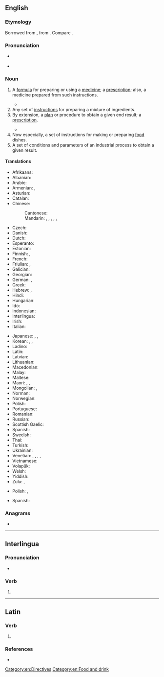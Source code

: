 ==English==
{{wikipedia}}

===Etymology===
{{PIE root|en|keh₂p}}
Borrowed from {{bor|en|frm|récipé}}, from {{der|en|la|recipiō||receive}}. Compare {{m|en|receipt}}.

===Pronunciation===
* {{a|UK|US}} {{IPA|/ˈɹɛs.ɪ.pi/|/ˈɹɛs.ə.pi/|lang=en}}
* {{audio|En-us-recipe.ogg|Audio (US)|lang=en}}

===Noun===
{{en-noun}}

# {{lb|en|medicine|archaic}} A [[formula]] for preparing or using a [[medicine]]; a [[prescription]]; also, a medicine prepared from such instructions. {{defdate|from 16th c.}}
#* {{quote-journal|lang=en|date=2013-08-10|volume=408|issue=8848|magazine={{w|The Economist}}
|title=[http://www.economist.com/news/leaders/21583270-new-zealands-plan-regulate-designer-drugs-better-trying-ban-them-and-failing-new A new prescription]
|passage=As the world's drug habit shows, governments are failing in their quest to monitor every London window-box and Andean hillside for banned plants. But even that Sisyphean task looks easy next to the fight against synthetic drugs. No sooner has a drug been blacklisted than chemists adjust their '''recipe''' and start churning out a subtly different one.}}
# Any set of [[instruction]]s for preparing a mixture of ingredients. {{defdate|from 17th c.}}
# By extension, a [[plan]] or procedure to obtain a given end result; a [[prescription]]. {{defdate|from 17th c.}}
#: {{ux|en|His new approach is definitely a '''recipe''' for success.}}
#* {{quote-journal|lang=en|date=2014-06-21|volume=411|issue=8892|magazine={{w|The Economist}}
|title=[http://www.economist.com/news/books-and-arts/21604535-real-sir-isaac-newton-was-not-first-king-reason-last Magician’s brain]
|passage=[Isaac Newton] was obsessed with alchemy. He spent hours copying alchemical '''recipes''' and trying to replicate them in his laboratory. He believed that the Bible contained numerological codes. The truth is that Newton was very much a product of his time.}}
# Now especially, a set of instructions for making or preparing [[food]] dishes. {{defdate|from 18th c.}}
# A set of conditions and parameters of an industrial process to obtain a given result.
#: {{ux|en|Stepper '''recipes'''.}}

====Translations====
{{trans-top|instructions for making or preparing food dishes}}
* Afrikaans: {{t|af|resep}}
* Albanian: {{t+|sq|recetë|f}}
* Arabic: {{t|ar|وَصْفَة|f}}
* Armenian: {{t+|hy|բաղադրատոմս}},
* Asturian: {{t|ast|receta|f}}
* Catalan: {{t|ca|recepta|f}}
* Chinese:
*: Cantonese: {{t|yue|食譜|tr=sik6 pou2}}
*: Mandarin: {{t+|cmn|烹飪法|sc=Hani}}, {{t+|cmn|烹饪法|tr=pēngrènfǎ|sc=Hani}}, {{t|cmn|烹調法|sc=Hani}}, {{t|cmn|烹调法|tr=pēngtiáofǎ|sc=Hani}}, {{t+|cmn|食譜|sc=Hani}}, {{t+|cmn|食谱|tr=shípǔ|sc=Hani}}
* Czech: {{t+|cs|recept|m}}
* Danish: {{t+|da|recept|c}}
* Dutch: {{t+|nl|recept|n}}
* Esperanto: {{t|eo|recepto}}
* Estonian: {{t|et|retsept}}
* Finnish: {{t+|fi|resepti}}, {{t|fi|ruokaresepti}}
* French: {{t+|fr|recette|f}}
* Friulian: {{t|fur|ricete|f}}, {{t|fur|rècipe}}
* Galician: {{t+|gl|receita|f}}
* Georgian: {{t|ka|რეცეპტი}}
* German: {{t+|de|Rezept|n}}, {{t+|de|Kochrezept|n}}
* Greek: {{t+|el|συνταγή|f}}
* Hebrew: {{t|he|מתכון|m|tr=matkón}}, {{t|he|רצפט|m|tr=retsépt}}
* Hindi: {{t|hi|नुस्खा|m|tr=nuskhā|sc=Deva}}
* Hungarian: {{t+|hu|recept}}
* Ido: {{t+|io|recepto}}
* Indonesian: {{t+|id|resep}}
* Interlingua: {{t+|ia|recepta}}
* Irish: {{t+|ga|oideas|m}}
* Italian: {{t+|it|ricetta|f}}
{{trans-mid}}
* Japanese: {{t|ja|調理手順|tr=chōritejun}}, {{t+|ja|レシピ|tr=reshipi}}, {{t|ja|料理法|tr=りょうりほう, ryōrihō|sc=Jpan}}
* Korean: {{t+|ko|처방}}, {{t+|ko|조리법}}, {{t|ko|레시피}}
* Ladino: {{t|lad|recheta}}
* Latin: {{t|la|praeceptum|n}}
* Latvian: {{t|lv|recepte|f}}
* Lithuanian: {{t|lt|receptas|m}}
* Macedonian: {{t|mk|рецепт|m|tr=recépt}}
* Malay: {{t+|ms|resipi}}
* Maltese: {{t|mt|riċetta|f}}
* Maori: {{t|mi|tohutohu tao kai}}, {{t|mi|tohutao}}, {{t|mi|tohutaka}}
* Mongolian: {{t+|mn|жор|sc=Cyrl}}, {{t|mn|[[хоол|хоолны]] [[жор]]}}
* Norman: {{t|nrf|èrchette|f}}
* Norwegian: {{t+|no|oppskrift|m|f}}
* Polish: {{t+|pl|przepis|m-in}}
* Portuguese: {{t+|pt|receita|f}}
* Romanian: {{t+|ro|rețetă|f}}
* Russian: {{t+|ru|реце́пт|m}}
* Scottish Gaelic: {{t|gd|reasabaidh|m}}
* Spanish: {{t+|es|receta|f}}
* Swedish: {{t+|sv|recept|n}}
* Thai: {{t+|th|สูตร}}
* Turkish: {{t|tr|yemek tarifi}}
* Ukrainian: {{t|uk|рецепт|m|tr=recépt}}
* Venetian: {{t|vec|receta|f}}, {{t|vec|riseta|f}}, {{t|vec|rizheta|f}}, {{t|vec|rèpise|m}}, {{t|vec|rèpese|m}}
* Vietnamese: {{t+|vi|công thức}}
* Volapük: {{t|vo|rezäp}}
* Welsh: {{t|cy|resipi|f}}
* Yiddish: {{t|yi|רעצעפּט|m}}
* Zulu: {{t|zu|isu|c5|c6}}, {{t|zu|iresiphi|c5|c6}}
{{trans-bottom}}

{{trans-top|plan or procedure to obtain a given end result}}
* Polish: {{t+|pl|recepta|f}}, {{t+|pl|przepis|m-in}}
{{trans-mid}}
* Spanish: {{t+|es|receta|f}}
{{trans-bottom}}

===Anagrams===
* {{anagrams|en|a=ceeipr|Peirce|Pierce|piecer|pierce}}

[[Category:en:Directives]]
[[Category:en:Food and drink]]

----

==Interlingua==

===Pronunciation===
* {{IPA|/reˈtsi.pe/|lang=ia}}

===Verb===
{{head|ia|verb form}}

# {{ia-form of|recip|e}}

----

==Latin==

===Verb===
{{la-verb-form|recipe}}

# {{inflection of|recipiō||2|s|pres|actv|impr|lang=la}}

===References===
* {{R:du Cange}}